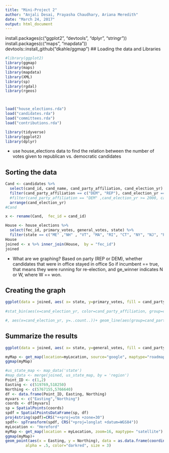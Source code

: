 ```yaml
---
title: "Mini-Project 2"
author: "Anjali Desai, Prayasha Chaudhary, Ariana Meredith"
date: "March 24, 2017"
output: html_document
---
```


install.packages(c("ggplot2", "devtools", "dplyr", "stringr"))
install.packages(c("maps", "mapdata"))
devtools::install_github("dkahle/ggmap")
## Loading the data and Libraries 

```r
#library(ggplot2)
library(ggmap)
library(maps)
library(mapdata)
library(XML)
library(sp)
library(rgdal)
library(rgeos)



load("house_elections.rda")
load("candidates.rda")
load("committees.rda")
load("contributions.rda")

library(tidyverse)
library(ggplot2)
library(dplyr)
```
 - use house_elections data to find the relation between the number of votes given to republican vs. democratic candidates 
 
## Sorting the data
```r

Cand <- candidates %>%
  select(cand_id, cand_name, cand_party_affiliation, cand_election_yr)  %>%
  filter(cand_party_affiliation == c("DEM", "REP"), cand_election_yr == 2012) %>%
  #filter(cand_party_affiliation == "DEM" ,cand_election_yr >= 2000, cand_election_yr <=2012) %>%
  arrange(cand_election_yr)
#Cand

x <- rename(Cand,  fec_id = cand_id)

House <- house_elections %>%
  select(fec_id, primary_votes, general_votes, state) %>%
  filter(state == c("ME" ,"NH" , "VT", "MA", "RI", "CT", "NY", "NJ", "PA"))
House
joined <- x %>% inner_join(House,  by = "fec_id")
joined
```
- What are we graphing?
Based on party (REP or DEM), whether candidates that were in office stayed in office
So if incumbent == true, that means they were running for re-election,
and ge_winner indicates N or W, where W == won.

## Creating the graph
```r
ggplot(data = joined, aes( x= state, y=primary_votes, fill = cand_party_affiliation))+ geom_bar(stat = "identity")
  
#stat_bin(aes(x=cand_election_yr, color=cand_party_affiliation, group=cand_party_affiliation), geom="line")

#, aes(x=cand_election_yr, y=..count..))+ geom_line(aes(group=cand_party_affiliation))
```

## Summarize the results
```r
ggplot(data = joined, aes( x= state, y=general_votes, fill = cand_party_affiliation))+ geom_bar(stat = "identity")
```
```r

myMap <- get_map(location=myLocation, source="google", maptype="roadmap", crop=FALSE)
ggmap(myMap)
```


```r
#us_state_map <- map_data('state')
#map_data <- merge(joined, us_state_map, by = 'region')
Point_ID <- c(1,2)
Easting <- c(519769,518250)
Northing <- c(5767155,5766640)
df <- data.frame(Point_ID, Easting, Northing)
myvars <- c("Easting","Northing")
coords <- df[myvars]
sp = SpatialPoints(coords)
spdf = SpatialPointsDataFrame(sp, df)
proj4string(spdf)=CRS("++proj=utm +zone=30")
spdf<- spTransform(spdf, CRS("+proj=longlat +datum=WGS84"))
myLocation <- "Hereford" 
myMap <- get_map(location = myLocation, zoom=16, maptype= "satellite")
ggmap(myMap)+
geom_point(aes(x = Easting, y = Northing), data = as.data.frame(coordinates(spdf)),
         alpha = .5, color="darkred", size = 3)
```